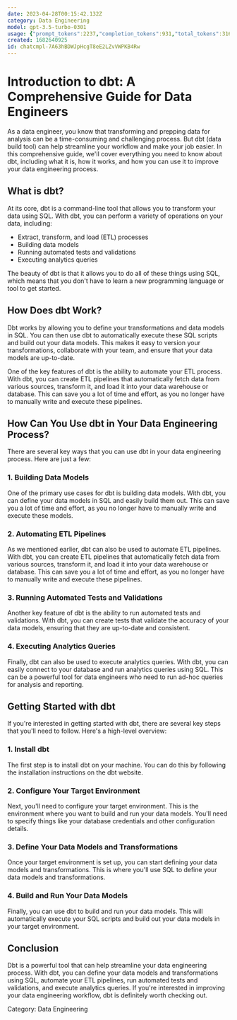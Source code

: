 ```yaml
---
date: 2023-04-28T00:15:42.132Z
category: Data Engineering
model: gpt-3.5-turbo-0301
usage: {"prompt_tokens":2237,"completion_tokens":931,"total_tokens":3168}
created: 1682640925
id: chatcmpl-7A63hBDWJpHcgT8eE2LZvVWPKB4Rw
---
```


# Introduction to dbt: A Comprehensive Guide for Data Engineers

As a data engineer, you know that transforming and prepping data for analysis can be a time-consuming and challenging process. But dbt (data build tool) can help streamline your workflow and make your job easier. In this comprehensive guide, we'll cover everything you need to know about dbt, including what it is, how it works, and how you can use it to improve your data engineering process.

## What is dbt?

At its core, dbt is a command-line tool that allows you to transform your data using SQL. With dbt, you can perform a variety of operations on your data, including:

- Extract, transform, and load (ETL) processes
- Building data models
- Running automated tests and validations
- Executing analytics queries

The beauty of dbt is that it allows you to do all of these things using SQL, which means that you don't have to learn a new programming language or tool to get started.

## How Does dbt Work?

Dbt works by allowing you to define your transformations and data models in SQL. You can then use dbt to automatically execute these SQL scripts and build out your data models. This makes it easy to version your transformations, collaborate with your team, and ensure that your data models are up-to-date.

One of the key features of dbt is the ability to automate your ETL process. With dbt, you can create ETL pipelines that automatically fetch data from various sources, transform it, and load it into your data warehouse or database. This can save you a lot of time and effort, as you no longer have to manually write and execute these pipelines.

## How Can You Use dbt in Your Data Engineering Process?

There are several key ways that you can use dbt in your data engineering process. Here are just a few:

### 1. Building Data Models

One of the primary use cases for dbt is building data models. With dbt, you can define your data models in SQL and easily build them out. This can save you a lot of time and effort, as you no longer have to manually write and execute these models.

### 2. Automating ETL Pipelines

As we mentioned earlier, dbt can also be used to automate ETL pipelines. With dbt, you can create ETL pipelines that automatically fetch data from various sources, transform it, and load it into your data warehouse or database. This can save you a lot of time and effort, as you no longer have to manually write and execute these pipelines.

### 3. Running Automated Tests and Validations

Another key feature of dbt is the ability to run automated tests and validations. With dbt, you can create tests that validate the accuracy of your data models, ensuring that they are up-to-date and consistent.

### 4. Executing Analytics Queries

Finally, dbt can also be used to execute analytics queries. With dbt, you can easily connect to your database and run analytics queries using SQL. This can be a powerful tool for data engineers who need to run ad-hoc queries for analysis and reporting.

## Getting Started with dbt

If you're interested in getting started with dbt, there are several key steps that you'll need to follow. Here's a high-level overview:

### 1. Install dbt

The first step is to install dbt on your machine. You can do this by following the installation instructions on the dbt website.

### 2. Configure Your Target Environment

Next, you'll need to configure your target environment. This is the environment where you want to build and run your data models. You'll need to specify things like your database credentials and other configuration details.

### 3. Define Your Data Models and Transformations

Once your target environment is set up, you can start defining your data models and transformations. This is where you'll use SQL to define your data models and transformations.

### 4. Build and Run Your Data Models

Finally, you can use dbt to build and run your data models. This will automatically execute your SQL scripts and build out your data models in your target environment.

## Conclusion

Dbt is a powerful tool that can help streamline your data engineering process. With dbt, you can define your data models and transformations using SQL, automate your ETL pipelines, run automated tests and validations, and execute analytics queries. If you're interested in improving your data engineering workflow, dbt is definitely worth checking out.

Category: Data Engineering